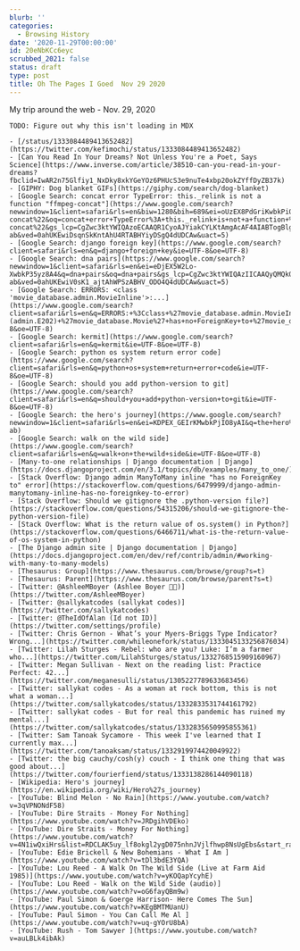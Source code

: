 ```yaml
---
blurb: ''
categories:
  - Browsing History
date: '2020-11-29T00:00:00'
id: 20eNbKCc6eyc
scrubbed_2021: false
status: draft
type: post
title: Oh The Pages I Goed  Nov 29 2020
---
```


My trip around the web - Nov. 29, 2020

```
TODO: Figure out why this isn't loading in MDX

- [/status/1333084489413652482](https://twitter.com/kefimochi/status/1333084489413652482)
- [Can You Read In Your Dreams? Not Unless You're a Poet, Says Science](https://www.inverse.com/article/38510-can-you-read-in-your-dreams?fbclid=IwAR2n75Glfiy1_NxDky8xkYGeYOz6PHUcS3e9nuTe4xbp20okZYffDyZB37k)
- [GIPHY: Dog blanket GIFs](https://giphy.com/search/dog-blanket)
- [Google Search: concat error TypeError: this._relink is not a function "ffmpeg-concat"](https://www.google.com/search?newwindow=1&client=safari&rls=en&biw=1280&bih=689&ei=oUzEX8PdGriKwbkPiOW2wAI&q=concat+error+TypeError%3A+this._relink+is+not+a+function+%22ffmpeg-concat%22&oq=concat+error+TypeError%3A+this._relink+is+not+a+function+%22ffmpeg-concat%22&gs_lcp=CgZwc3ktYWIQAzoECAAQR1CyoAJYiakCYLKtAmgAcAF4AIABTogBlgGSAQEymAEAoAEBqgEHZ3dzLXdpesgBCMABAQ&sclient=psy-ab&ved=0ahUKEwiDsqnSkKntAhU4RTABHYiyDSgQ4dUDCAw&uact=5)
- [Google Search: django foreign key](https://www.google.com/search?client=safari&rls=en&q=django+foreign+key&ie=UTF-8&oe=UTF-8)
- [Google Search: dna pairs](https://www.google.com/search?newwindow=1&client=safari&rls=en&ei=eDjEX5W2Lo-XwbkP35yz8A4&q=dna+pairs&oq=dna+pairs&gs_lcp=CgZwc3ktYWIQAzIICAAQyQMQkQIyBAgAEEMyAggAMgIIADICCAAyBggAEBYQHjIGCAAQFhAeMgYIABAWEB4yBggAEBYQHjIGCAAQFhAeOgQIABBHOgUIABCxAzoICAAQsQMQgwE6BwgAELEDEEM6BQgAEJECOggIABCxAxCRAjoICC4QxwEQrwE6BwgAEMkDEENQ4RdYyT1gvT5oBXACeACAAcABiAHUBpIBAzguMZgBAKABAaoBB2d3cy13aXrIAQjAAQE&sclient=psy-ab&ved=0ahUKEwiV0sK1_ajtAhWPSzABHV_ODO4Q4dUDCAw&uact=5)
- [Google Search: ERRORS: <class 'movie_database.admin.MovieInline'>:...](https://www.google.com/search?client=safari&rls=en&q=ERRORS:+%3Cclass+%27movie_database.admin.MovieInline%27%3E:+(admin.E202)+%27movie_database.Movie%27+has+no+ForeignKey+to+%27movie_database.Actor%27.&ie=UTF-8&oe=UTF-8)
- [Google Search: kermit](https://www.google.com/search?client=safari&rls=en&q=kermit&ie=UTF-8&oe=UTF-8)
- [Google Search: python os system return error code](https://www.google.com/search?client=safari&rls=en&q=python+os+system+return+error+code&ie=UTF-8&oe=UTF-8)
- [Google Search: should you add python-version to git](https://www.google.com/search?client=safari&rls=en&q=should+you+add+python-version+to+git&ie=UTF-8&oe=UTF-8)
- [Google Search: the hero's journey](https://www.google.com/search?newwindow=1&client=safari&rls=en&ei=KDPEX_GEIrKMwbkPjIO8yAI&q=the+hero%27s+journey&oq=the+heros+journe&gs_lcp=CgZwc3ktYWIQAxgAMgoIABCxAxDJAxAKMgQIABAKMgQIABAKMgQILhAKMgQIABAKMgQIABAKMgQIABAKMgQIABAKMgQIABAKMgQIABAKOgQIABBHUMYSWMYSYLAlaABwAXgAgAFoiAFokgEDMC4xmAEAoAEBqgEHZ3dzLXdpesgBCMABAQ&sclient=psy-ab)
- [Google Search: walk on the wild side](https://www.google.com/search?client=safari&rls=en&q=walk+on+the+wild+side&ie=UTF-8&oe=UTF-8)
- [Many-to-one relationships | Django documentation | Django](https://docs.djangoproject.com/en/3.1/topics/db/examples/many_to_one/)
- [Stack Overflow: Django admin ManyToMany inline "has no ForeignKey to" error](https://stackoverflow.com/questions/6479999/django-admin-manytomany-inline-has-no-foreignkey-to-error)
- [Stack Overflow: Should we gitignore the .python-version file?](https://stackoverflow.com/questions/54315206/should-we-gitignore-the-python-version-file)
- [Stack Overflow: What is the return value of os.system() in Python?](https://stackoverflow.com/questions/6466711/what-is-the-return-value-of-os-system-in-python)
- [The Django admin site | Django documentation | Django](https://docs.djangoproject.com/en/dev/ref/contrib/admin/#working-with-many-to-many-models)
- [Thesaurus: Group](https://www.thesaurus.com/browse/group?s=t)
- [Thesaurus: Parent](https://www.thesaurus.com/browse/parent?s=t)
- [Twitter: @AshleeMBoyer (Ashlee Boyer 🦻🏻)](https://twitter.com/AshleeMBoyer)
- [Twitter: @sallykatcodes (sallykat codes)](https://twitter.com/sallykatcodes)
- [Twitter: @TheIdOfAlan (Id not ID)](https://twitter.com/settings/profile)
- [Twitter: Chris Gernon - What’s your Myers-Briggs Type Indicator? Wrong...](https://twitter.com/whileonefork/status/1333045133256876034)
- [Twitter: Lilah Sturges - Rebel: who are you? Luke: I’m a farmer who...](https://twitter.com/LilahSturges/status/1332768515909160967)
- [Twitter: Megan Sullivan - Next on the reading list: Practice Perfect: 42...](https://twitter.com/meganesulli/status/1305227789633683456)
- [Twitter: sallykat codes - As a woman at rock bottom, this is not what a woman...](https://twitter.com/sallykatcodes/status/1332833531744161792)
- [Twitter: sallykat codes - But for real this pandemic has ruined my mental...](https://twitter.com/sallykatcodes/status/1332835650995855361)
- [Twitter: Sam Tanoak Sycamore - This week I've learned that I currently max...](https://twitter.com/tanoaksam/status/1332919974420049922)
- [Twitter: the big cauchy/cosh(y) couch - I think one thing that was good about...](https://twitter.com/fourierfiend/status/1333138286144090118)
- [Wikipedia: Hero's journey](https://en.wikipedia.org/wiki/Hero%27s_journey)
- [YouTube: Blind Melon - No Rain](https://www.youtube.com/watch?v=3qVPNONdF58)
- [YouTube: Dire Straits - Money For Nothing](https://www.youtube.com/watch?v=JRDgihVDEko)
- [YouTube: Dire Straits - Money For Nothing](https://www.youtube.com/watch?v=4N1iwQxiHrs&list=RDCLAK5uy_lf8okgl2ygD075nhnJVjlfhwp8NsUgEbs&start_radio=1)
- [YouTube: Edie Brickell & New Bohemians - What I Am ](https://www.youtube.com/watch?v=tDl3bdE3YQA)
- [YouTube: Lou Reed - A Walk On The Wild Side (Live at Farm Aid 1985)](https://www.youtube.com/watch?v=yKOQapYcyhE)
- [YouTube: Lou Reed - Walk on the Wild Side (audio)](https://www.youtube.com/watch?v=oG6fayQBm9w)
- [YouTube: Paul Simon & Goerge Harrison- Here Comes The Sun](https://www.youtube.com/watch?v=KEgBMTMUanU)
- [YouTube: Paul Simon - You Can Call Me Al ](https://www.youtube.com/watch?v=uq-gYOrU8bA)
- [YouTube: Rush - Tom Sawyer ](https://www.youtube.com/watch?v=auLBLk4ibAk)
```
